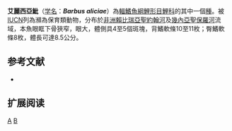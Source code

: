 {{Speciesbox 
| taxon = Barbus aliciae
| status = EN
| status_system = IUCN3.1
| authority = [[Bigorne|Bigorne]] & [[Lévêque|Lévêque]], 1993
| synonyms = 
}}

'''艾麗西亞魮'''（[[学名|学名]]：'''''Barbus aliciae'''''）為[[輻鰭魚綱|輻鰭魚綱]][[鯉形目|鯉形目]][[鯉科|鯉科]]的其中一個[[種|種]]。被[[IUCN|IUCN]]列為瀕為保育類動物，分布於[[非洲|非洲]][[賴比瑞亞|賴比瑞亞]][[聖約翰河|聖約翰河]]及[[幾內亞|幾內亞]][[聖保羅河|聖保羅河]]流域，本魚眼眶下骨狹窄，眼大，體側具4至5個斑塊，背鰭軟條10至11枚；臀鰭軟條8枚，體長可達8.5公分。

== 参考文献 ==
*{{FishBase_species|genus=Barbus|species=aliciae|year=2011|month=12}}

== 扩展阅读 ==
{{refbegin}}
{{wikispecies-inline|Barbus aliciae|艾麗西亞魮}}
{{refend}}
{{Taxonbar|from=Q2300700}}

[[Category:魮屬|A]]
[[Category:1993年描述的魚類|B]]

{{魚類小作品}}